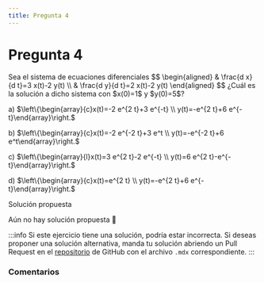 ```yaml
---
title: Pregunta 4
---
```



# Pregunta 4

<div className="exercise">
Sea el sistema de ecuaciones diferenciales
$$
\begin{aligned}
& \frac{d x}{d t}=3 x(t)-2 y(t) \\
& \frac{d y}{d t}=2 x(t)-2 y(t)
\end{aligned}
$$
¿Cuál es la solución a dicho sistema con $x(0)=1$ y $y(0)=5$?

a) $\left\{\begin{array}{c}x(t)=-2 e^{2 t}+3 e^{-t} \\ y(t)=-e^{2 t}+6 e^{-t}\end{array}\right.$

b) $\left\{\begin{array}{c}x(t)=-2 e^{-2 t}+3 e^t \\ y(t)=-e^{-2 t}+6 e^t\end{array}\right.$

c) $\left\{\begin{array}{l}x(t)=3 e^{2 t}-2 e^{-t} \\ y(t)=6 e^{2 t}-e^{-t}\end{array}\right.$

d) $\left\{\begin{array}{c}x(t)=e^{2 t} \\ y(t)=-e^{2 t}+6 e^{-t}\end{array}\right.$
</div>

<MDXDetails>
<summary>Solución propuesta</summary>

Aún no hay solución propuesta 🥲

:::info
Si este ejercicio tiene una solución, podría estar incorrecta. Si deseas proponer una solución alternativa, manda tu solución abriendo
un Pull Request en el [repositorio](https://github.com/crow-rojas/apuntes-fundamentals/pulls) de GitHub con el archivo
`.mdx` correspondiente.
:::

</MDXDetails>

### Comentarios

<Disqus
  url="https://crow-rojas.github.io/apuntes-fundamentals/docs/mathematics/differential-equations/exercises/2016-1/p04"
  identifier="docs/mathematics/differential-equations/exercises/2016-1/p04"
  title="2016-1 Ecuaciones Diferenciales - Pregunta 04"
/>
